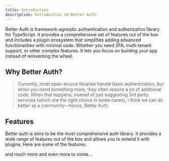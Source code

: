 ```yaml
---
title: Introduction
description: Introduction to Better Auth.
---
```


Better Auth is framework-agnostic authentication and authorization library for TypeScript. It provides a comprehensive set of features out of the box and includes a plugin ecosystem that simplifies adding advanced functionalities with minimal code. Whether you need 2FA, multi-tenant support, or other complex features. It lets you focus on building your app instead of reinventing the wheel.

## Why Better Auth?

> Currently, most open-source libraries handle basic authentication, but when you need something more, they often require a lot of additional code. When that happens, instead of just suggesting 3rd party services (which are the right choice in some cases), I think we can do better as a community—hence, Better Auth.

## Features

Better auth is aims to be the most comprehensive auth library. It provides a wide range of features out of the box and allows you to extend it with plugins. Here are some of the features:

<Features/>

and much more and even more to come...

